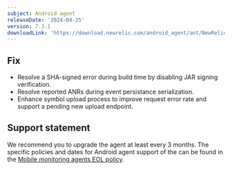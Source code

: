 ```yaml
---
subject: Android agent
releaseDate: '2024-04-25'
version: 7.3.1
downloadLink: 'https://download.newrelic.com/android_agent/ant/NewRelic_Android_Agent_7.3.1.zip'
---
```


## Fix

* Resolve a SHA-signed error during build time by disabling JAR signing verification.
* Resolve reported ANRs during event persistance serialization.
* Enhance symbol upload process to improve request error rate and support a pending new upload endpoint.

## Support statement

We recommend you to upgrade the agent at least every 3 months. The specific policies and dates for Android agent support of the can be found in the [Mobile monitoring agents EOL policy](/docs/mobile-monitoring/new-relic-mobile/get-started/mobile-agents-eol-policy/#android-eol).
